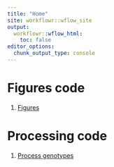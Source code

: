 ```yaml
---
title: "Home"
site: workflowr::wflow_site
output:
  workflowr::wflow_html:
    toc: false
editor_options:
  chunk_output_type: console
---
```


# Figures code

1. [Figures](plot_figures.html)

# Processing code

1. [Process genotypes](00_process_genotypes.html)
